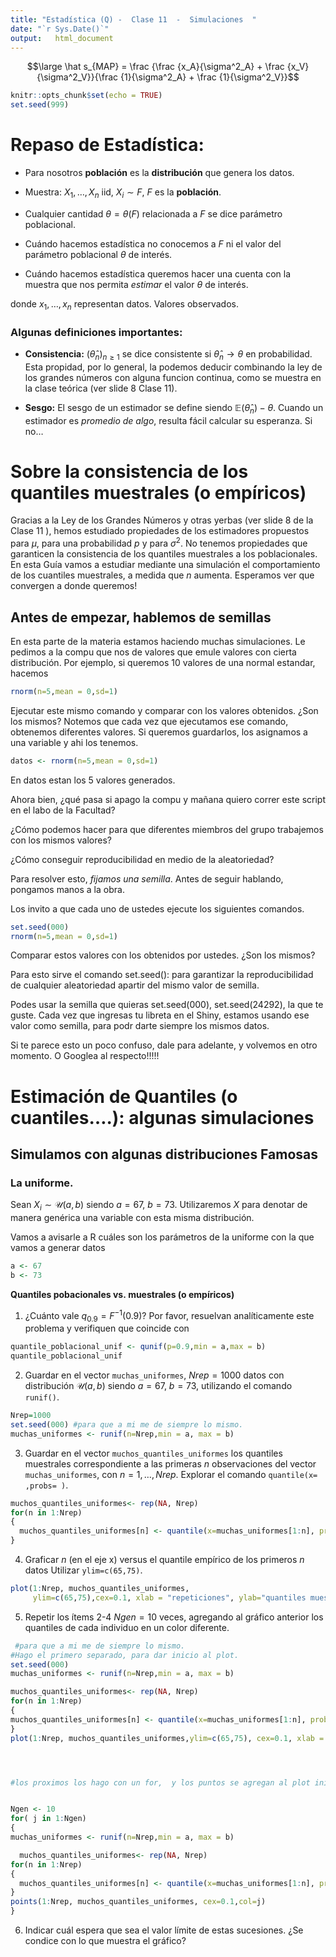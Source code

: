 ```yaml
---
title: "Estadística (Q) -  Clase 11  -  Simulaciones  "
date: "`r Sys.Date()`"
output:   html_document
---
```


$$\large \hat s_{MAP} = \frac {\frac {x_A}{\sigma^2_A} + \frac {x_V}{\sigma^2_V}}{\frac {1}{\sigma^2_A} + \frac {1}{\sigma^2_V}}$$


```r
knitr::opts_chunk$set(echo = TRUE)
set.seed(999)
```


# Repaso de Estadística: 

* Para nosotros **población**		es la **distribución** que genera los datos. 
				
* Muestra: $X_1, \ldots, X_n$ iid,  $X_i\sim F$, $F$ es la **población**. 
				
*	Cualquier cantidad $\theta=\theta(F)$ relacionada a $F$ se dice parámetro poblacional. 
				
		
		
		
* Cuándo hacemos estadística no conocemos a $F$ ni el valor del parámetro poblacional $\theta$ de interés. 
		
* Cuándo hacemos estadística queremos hacer una cuenta con la muestra que nos permita *estimar* el valor  $\theta$ de interés. 
		
		
\begin{equation}\hbox{Estimador:}\quad \widehat \theta_n=
		\widehat \theta_n(X_1\, \ldots, X_n)
		\end{equation}
		
\begin{equation}
		\hbox{Estimación:}\quad \widehat \theta_{n,\hbox{obs}}=
		\widehat \theta_n(x_1\, \ldots, x_n), 
		\end{equation}
		donde $x_1, \ldots, x_n$ representan  datos. Valores observados. 
		

### Algunas definiciones importantes: 

*	**Consistencia:** 		$(\widehat \theta_n)_{n\geq 1}$ se dice consistente si 
		$\widehat \theta_n \to \theta$ en probabilidad. Esta propidad, por lo general, la podemos deducir combinando la ley de los grandes números con alguna funcion continua, como se muestra en la clase teórica (ver slide 8 Clase 11).  
		
		
* **Sesgo:** El sesgo de un estimador se define siendo $\mathbb E(\widehat \theta_n)-\theta$. 
		Cuando un estimador es *promedio de algo*, resulta fácil calcular su esperanza. Si no...



# Sobre la consistencia de los quantiles muestrales (o empíricos)

Gracias a la Ley de los Grandes Números  y otras yerbas (ver slide 8 de la Clase 11 ), hemos estudiado propiedades de los estimadores propuestos para $\mu$, para una probabilidad $p$ y para $\sigma^2$. 
No tenemos propiedades que garanticen la consistencia de los quantiles muestrales a los poblacionales. En esta Guía vamos a estudiar mediante una simulación el comportamiento de los cuantiles muestrales, a medida que $n$ aumenta.  Esperamos  ver que convergen a donde queremos!


## Antes de empezar, hablemos de semillas

En esta parte de la materia estamos haciendo muchas simulaciones. Le pedimos a la compu que nos de valores que emule valores con cierta distribución. Por ejemplo, si queremos 10 valores de una normal estandar, hacemos 


```r
rnorm(n=5,mean = 0,sd=1)
```

Ejecutar este mismo comando y comparar con los valores obtenidos. ¿Son los mismos?
Notemos que cada vez que ejecutamos ese comando, obtenemos diferentes valores. 
Si queremos guardarlos, los asignamos a una variable y ahi los tenemos. 

```r
datos <- rnorm(n=5,mean = 0,sd=1)
```

En datos estan los 5 valores generados. 

Ahora bien, ¿qué pasa si apago la compu y mañana quiero correr este script en el  labo de la Facultad?


¿Cómo podemos hacer para que diferentes miembros del grupo trabajemos con los mismos valores?


¿Cómo conseguir reproducibilidad en medio de la aleatoriedad?


Para resolver esto, *fijamos una semilla*. Antes de seguir hablando, pongamos manos a la obra. 

Los invito a que cada uno de ustedes ejecute los siguientes comandos.

```r
set.seed(000)
rnorm(n=5,mean = 0,sd=1)
```

Comparar estos valores con los obtenidos por ustedes. ¿Son los mismos?

Para esto sirve el comando set.seed(): para garantizar la reproducibilidad de cualquier aleatoriedad apartir del mismo valor de semilla. 

Podes usar la semilla que quieras set.seed(000), set.seed(24292), la que te guste. Cada vez que ingresas tu libreta en el Shiny, estamos usando ese valor como semilla, para podr darte siempre los mismos datos. 

Si te parece esto un poco confuso, dale para adelante, y volvemos en otro momento.
O Googlea al respecto!!!!!



# Estimación de Quantiles (o cuantiles....): algunas simulaciones

## Simulamos con algunas distribuciones Famosas 

### La uniforme. 

Sean $X_i\sim \mathcal U(a, b)$ siendo $a=67$, $b=73$. Utilizaremos $X$ para denotar de manera genérica una variable con esta misma distribución.  

Vamos a avisarle a R cuáles son los parámetros de la uniforme con la que vamos a generar datos
```r
a <- 67
b <- 73
```


**Quantiles pobacionales vs.  muestrales (o empíricos)**


1. ¿Cuánto vale $q_{0.9}=F^{-1}(0.9)$?
Por favor, resuelvan analíticamente este problema y verifiquen que coincide con 

```r
quantile_poblacional_unif <- qunif(p=0.9,min = a,max = b)
quantile_poblacional_unif
```

	
2.  Guardar en el  vector `muchas_uniformes`, $Nrep=1000$ datos con distribución $\mathcal U(a, b)$ siendo $a=67$, $b=73$, utilizando el comando 
	`runif()`.
	
```r
Nrep=1000
set.seed(000) #para que a mi me de siempre lo mismo. 
muchas_uniformes <- runif(n=Nrep,min = a, max = b)
```
	
	
3. Guardar en el  vector `muchos_quantiles_uniformes` los  quantiles muestrales  correspondiente a las primeras $n$ observaciones del vector `muchas_uniformes`, con $n=1, \ldots, Nrep$.
	Explorar el comando ` quantile(x= ,probs= )`.

```r
muchos_quantiles_uniformes<- rep(NA, Nrep)
for(n in 1:Nrep)
{
  muchos_quantiles_uniformes[n] <- quantile(x=muchas_uniformes[1:n], probs = 0.9)
}
```




4. Graficar $n$ (en el eje x) versus el quantile empírico  de los primeros $n$ datos Utilizar `ylim=c(65,75)`.
	
```r
plot(1:Nrep, muchos_quantiles_uniformes,
     ylim=c(65,75),cex=0.1, xlab = "repeticiones", ylab="quantiles muestrales", main="Simulación Quantiles - Dist Uniforme")
```
	
	
	
	
5.  Repetir los ítems 2-4 $Ngen=10$ veces, agregando al gráfico anterior los quantiles  de cada individuo en un color diferente. 




```r
 #para que a mi me de siempre lo mismo. 
#Hago el primero separado, para dar inicio al plot. 
set.seed(000)
muchas_uniformes <- runif(n=Nrep,min = a, max = b)

muchos_quantiles_uniformes<- rep(NA, Nrep)
for(n in 1:Nrep)
{
muchos_quantiles_uniformes[n] <- quantile(x=muchas_uniformes[1:n], probs = 0.9)
}
plot(1:Nrep, muchos_quantiles_uniformes,ylim=c(65,75), cex=0.1, xlab = "repeticiones", ylab="quantiles muestrales", main="Simulación Quantiles - Dist Uniforme")




#los proximos los hago con un for,  y los puntos se agregan al plot inicial con el comando  point


Ngen <- 10
for( j in 1:Ngen)
{
muchas_uniformes <- runif(n=Nrep,min = a, max = b)

  muchos_quantiles_uniformes<- rep(NA, Nrep)
for(n in 1:Nrep)
{
  muchos_quantiles_uniformes[n] <- quantile(x=muchas_uniformes[1:n], probs = 0.9)
}
points(1:Nrep, muchos_quantiles_uniformes, cex=0.1,col=j)
}


```
	
6.  Indicar  cuál espera que sea el valor límite de estas sucesiones. ¿Se condice con lo que muestra el gráfico? 
	
	


